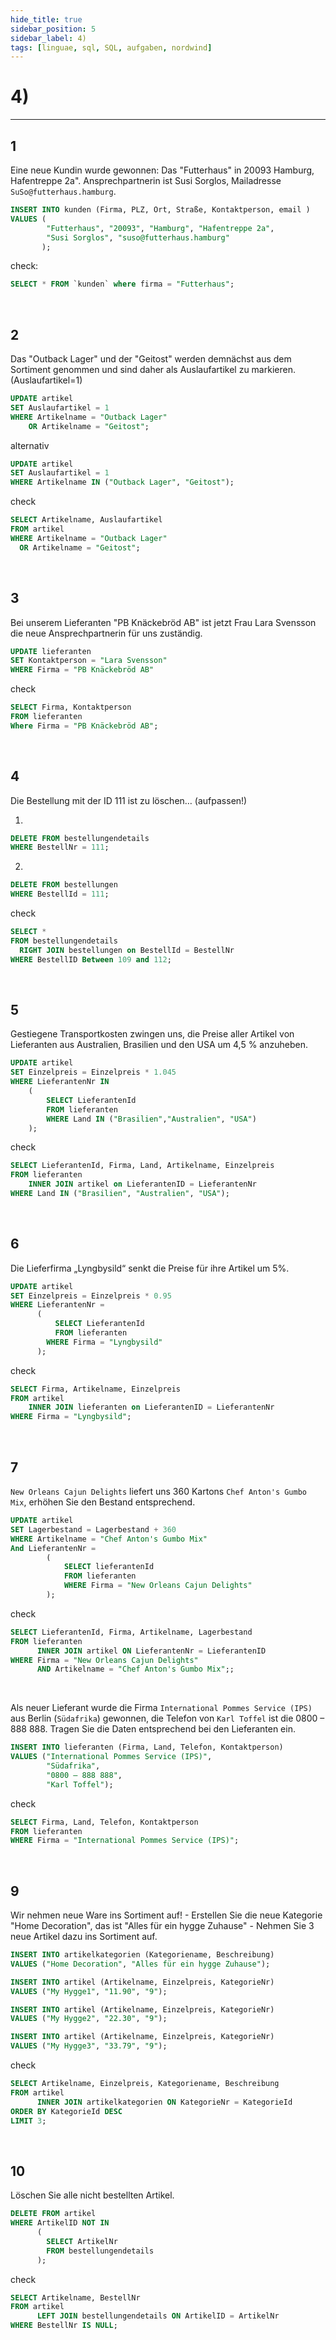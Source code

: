 ```yaml
---
hide_title: true
sidebar_position: 5
sidebar_label: 4)
tags: [linguae, sql, SQL, aufgaben, nordwind]
---
```


<CardHeading>

  # 4)
</CardHeading>

---

<CardChapter>

  ## 1

  Eine neue Kundin wurde gewonnen: Das "Futterhaus" in 20093 Hamburg, Hafentreppe 2a". Ansprechpartnerin ist Susi Sorglos, Mailadresse `SuSo@futterhaus.hamburg`.

```sql
INSERT INTO kunden (Firma, PLZ, Ort, Straße, Kontaktperson, email )
VALUES (
        "Futterhaus", "20093", "Hamburg", "Hafentreppe 2a", 
        "Susi Sorglos", "suso@futterhaus.hamburg" 
       );
```

check:
```sql
SELECT * FROM `kunden` where firma = "Futterhaus";
```


</CardChapter>
<br/>

<CardChapter>

  ## 2
  
Das "Outback Lager" und der "Geitost" werden demnächst aus dem Sortiment genommen und sind daher als Auslaufartikel zu markieren. (Auslaufartikel=1)

```sql
UPDATE artikel 
SET Auslaufartikel = 1
WHERE Artikelname = "Outback Lager"
	OR Artikelname = "Geitost";
```
alternativ
```sql
UPDATE artikel 
SET Auslaufartikel = 1 
WHERE Artikelname IN ("Outback Lager", "Geitost");
```

check
  ```sql
  SELECT Artikelname, Auslaufartikel
  FROM artikel
  WHERE Artikelname = "Outback Lager"
    OR Artikelname = "Geitost";
  ```

</CardChapter>
<br/>

<CardChapter>

  ## 3

  Bei unserem Lieferanten "PB Knäckebröd AB" ist jetzt Frau Lara Svensson die neue Ansprechpartnerin für uns zuständig.

```sql
UPDATE lieferanten
SET Kontaktperson = "Lara Svensson"
WHERE Firma = "PB Knäckebröd AB"
```
check
```sql
SELECT Firma, Kontaktperson
FROM lieferanten
Where Firma = "PB Knäckebröd AB";
```

</CardChapter>
<br/>

<CardChapter>

  ## 4

Die Bestellung mit der ID 111 ist zu löschen… (aufpassen!)

1. 
  ```sql
  DELETE FROM bestellungendetails 
  WHERE BestellNr = 111;
  ```
2. 
  ```sql
  DELETE FROM bestellungen
  WHERE BestellId = 111;
  ```

check
  ```sql
SELECT *
FROM bestellungendetails
    RIGHT JOIN bestellungen on BestellId = BestellNr
WHERE BestellID Between 109 and 112;
  ```

</CardChapter>
<br/>

<CardChapter>

  ## 5

  Gestiegene Transportkosten zwingen uns, die Preise aller Artikel von Lieferanten aus Australien, Brasilien und den USA um 4,5 % anzuheben.

```sql
UPDATE artikel 
SET Einzelpreis = Einzelpreis * 1.045
WHERE LieferantenNr IN 
    (
        SELECT LieferantenId 
        FROM lieferanten 
        WHERE Land IN ("Brasilien","Australien", "USA")
    );
```
check
```sql
SELECT LieferantenId, Firma, Land, Artikelname, Einzelpreis
FROM lieferanten
	INNER JOIN artikel on LieferantenID = LieferantenNr
WHERE Land IN ("Brasilien", "Australien", "USA");
```

</CardChapter>
<br/>

<CardChapter>

  ## 6

  Die Lieferfirma „Lyngbysild“ senkt die Preise für ihre Artikel um 5%.

```sql
UPDATE artikel
SET Einzelpreis = Einzelpreis * 0.95
WHERE LieferantenNr = 
      (
          SELECT LieferantenId
          FROM lieferanten
        WHERE Firma = "Lyngbysild"
      );
```

check
```sql
SELECT Firma, Artikelname, Einzelpreis 
FROM artikel
    INNER JOIN lieferanten on LieferantenID = LieferantenNr
WHERE Firma = "Lyngbysild";
```

</CardChapter>
<br/>

<CardChapter>

  ## 7

  `New Orleans Cajun Delights` liefert uns 360 Kartons `Chef Anton's Gumbo Mix`, erhöhen Sie den Bestand entsprechend.

```sql
UPDATE artikel
SET Lagerbestand = Lagerbestand + 360
WHERE Artikelname = "Chef Anton's Gumbo Mix"
And LieferantenNr =
        (
            SELECT lieferantenId 
            FROM lieferanten
            WHERE Firma = "New Orleans Cajun Delights"
        );
```

check
```sql
SELECT LieferantenId, Firma, Artikelname, Lagerbestand 
FROM lieferanten
	  INNER JOIN artikel ON LieferantenNr = LieferantenID
WHERE Firma = "New Orleans Cajun Delights"
	  AND Artikelname = "Chef Anton's Gumbo Mix";;
```

</CardChapter>
<br/>

<CardChapter>

  Als neuer Lieferant wurde die Firma `International Pommes Service (IPS)` aus Berlin (`Südafrika`) gewonnen, die Telefon von `Karl Toffel` ist die 0800 – 888 888. Tragen Sie die Daten entsprechend bei den Lieferanten ein.

```sql
INSERT INTO lieferanten (Firma, Land, Telefon, Kontaktperson)
VALUES ("International Pommes Service (IPS)", 
        "Südafrika", 
        "0800 – 888 888", 
        "Karl Toffel");
```
check
```sql
SELECT Firma, Land, Telefon, Kontaktperson 
FROM lieferanten  
WHERE Firma = "International Pommes Service (IPS)";
```

</CardChapter>
<br/>

<CardChapter>

  ## 9

  Wir nehmen neue Ware ins Sortiment auf! - Erstellen Sie die neue Kategorie "Home Decoration", das ist "Alles für ein hygge Zuhause" - Nehmen Sie 3 neue Artikel dazu ins Sortiment auf.

```sql
INSERT INTO artikelkategorien (Kategoriename, Beschreibung)
VALUES ("Home Decoration", "Alles für ein hygge Zuhause");

INSERT INTO artikel (Artikelname, Einzelpreis, KategorieNr)
VALUES ("My Hygge1", "11.90", "9");

INSERT INTO artikel (Artikelname, Einzelpreis, KategorieNr)
VALUES ("My Hygge2", "22.30", "9");

INSERT INTO artikel (Artikelname, Einzelpreis, KategorieNr)
VALUES ("My Hygge3", "33.79", "9");
```
check
```sql
SELECT Artikelname, Einzelpreis, Kategoriename, Beschreibung 
FROM artikel
      INNER JOIN artikelkategorien ON KategorieNr = KategorieId
ORDER BY KategorieId DESC
LIMIT 3;
```

</CardChapter>
<br/>

<CardChapter>

  ## 10

  Löschen Sie alle nicht bestellten Artikel.

```sql
DELETE FROM artikel
WHERE ArtikelID NOT IN
	  (
        SELECT ArtikelNr 
        FROM bestellungendetails
      );
```
check
```sql
SELECT Artikelname, BestellNr
FROM artikel
	  LEFT JOIN bestellungendetails ON ArtikelID = ArtikelNr
WHERE BestellNr IS NULL;
```

</CardChapter>
<br/>











